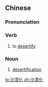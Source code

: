 ==Chinese==
{{zh-forms|type=21}}

===Pronunciation===
{{zh-pron
|m=shāmòhuà
|cat=v,n
}}

===Verb===
{{zh-verb}}

# to [[desertify]]

===Noun===
{{zh-noun}}

# [[desertification]]

[[lo:沙漠化]]
[[zh:沙漠化]]